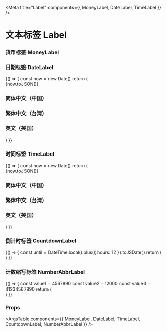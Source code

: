 
<Meta title="Label" components={{ MoneyLabel, DateLabel, TimeLabel }} />

# 文本标签 Label

### 货币标签 MoneyLabel

<Canvas>
  <Story name="MoneyLabel">
    <div className="flex flex-col">
      <MoneyLabel value={100100100.0000} symbol={'¥'}>
      </MoneyLabel>
      <MoneyLabel value={100100100.0000} thousand={' '}>
      </MoneyLabel>
      <MoneyLabel value={100100100.0000} symbol={'IDR'} thousand={'.'} decimal={','}>
      </MoneyLabel>
    </div>
  </Story>
</Canvas>

### 日期标签 DateLabel

<Canvas>
  <Story name="DateLabel">
    {() => {
      const now = new Date()
      return (
        <div>
          {now.toJSON()}
          <h3 className="font-bold my-4">简体中文（中国）</h3>
          <div className="flex flex-col">
            <DateLabel value={now} locale={'zh-CN'} kind={'2012-03-14'}></DateLabel>
            <DateLabel value={now} locale={'zh-CN'} kind={'2012/3/14'}></DateLabel>
            <DateLabel value={now} locale={'zh-CN'} kind={'2012年3月'}></DateLabel>
            <DateLabel value={now} locale={'zh-CN'} kind={'2012年3月14日'}></DateLabel>
            <DateLabel value={now} locale={'zh-CN'} kind={'3月14日'}></DateLabel>
            <DateLabel value={now} locale={'zh-CN'} kind={'三月十四日'}></DateLabel>
            <DateLabel value={now} locale={'zh-CN'} kind={'二○一二年三月'}></DateLabel>
            <DateLabel value={now} locale={'zh-CN'} kind={'二○一二年三月十四日'}></DateLabel>
            <DateLabel value={now} locale={'zh-CN'} kind={'周三'}></DateLabel>
            <DateLabel value={now} locale={'zh-CN'} kind={'星期三'}></DateLabel>
          </div>
          <h3 className="font-bold my-4">繁体中文（台湾）</h3>
          <div className="flex flex-col">
            <DateLabel value={now} locale={'zh-TW'} kind={'週三'}></DateLabel>
          </div>
          <h3 className="font-bold my-4">英文（美国）</h3>
          <div className="flex flex-col">
            <DateLabel value={now} locale={'en-US'} kind={'2012-03-14'}></DateLabel>
            <DateLabel value={now} locale={'en-US'} kind={'2012/3/14'}></DateLabel>
            <DateLabel value={now} locale={'en-US'} kind={'14-Mar-12'}></DateLabel>
            <DateLabel value={now} locale={'en-US'} kind={'14-Mar-2012'}></DateLabel>
            <DateLabel value={now} locale={'en-US'} kind={'2012-03-14'}></DateLabel>
            <DateLabel value={now} locale={'en-US'} kind={'2012/3/14'}></DateLabel>
            <DateLabel value={now} locale={'en-US'} kind={'3/14'}></DateLabel>
            <DateLabel value={now} locale={'en-US'} kind={'3/14/12'}></DateLabel>
            <DateLabel value={now} locale={'en-US'} kind={'Mar-12'}></DateLabel>
            <DateLabel value={now} locale={'en-US'} kind={'March 14, 2012'}></DateLabel>
            <DateLabel value={now} locale={'en-US'} kind={'March-12'}></DateLabel>
          </div>
        </div>
      )
    }}
  </Story>
</Canvas>

### 时间标签 TimeLabel

<Canvas>
  <Story name="TimeLabel">
    {() => {
      const now = new Date()
      return (
        <div>
          {now.toJSON()}
          <h3 className="font-bold my-4">简体中文（中国）</h3>
          <div className="flex flex-col">
            <TimeLabel value={now} locale={'zh-CN'} kind={'13时30分'}></TimeLabel>
            <TimeLabel value={now} locale={'zh-CN'} kind={'13时30分55秒'}></TimeLabel>
            <TimeLabel value={now} locale={'zh-CN'} kind={'下午 1:30:55'}></TimeLabel>
            <TimeLabel value={now} locale={'zh-CN'} kind={'下午1时30分'}></TimeLabel>
            <TimeLabel value={now} locale={'zh-CN'} kind={'下午1时30分55秒'}></TimeLabel>
            <TimeLabel value={now} locale={'zh-CN'} kind={'下午一时三十分'}></TimeLabel>
            <TimeLabel value={now} locale={'zh-CN'} kind={'十三时三十分'}></TimeLabel>
          </div>
          <h3 className="font-bold my-4">繁体中文（台湾）</h3>
          <div className="flex flex-col">
            <TimeLabel value={now} locale={'zh-TW'} kind={'13時30分'}></TimeLabel>
            <TimeLabel value={now} locale={'zh-TW'} kind={'13時30分55秒'}></TimeLabel>
            <TimeLabel value={now} locale={'zh-TW'} kind={'下午 1:30:55'}></TimeLabel>
            <TimeLabel value={now} locale={'zh-TW'} kind={'下午1時30分'}></TimeLabel>
            <TimeLabel value={now} locale={'zh-TW'} kind={'下午1時30分55秒'}></TimeLabel>
            <TimeLabel value={now} locale={'zh-TW'} kind={'下午一時三十分'}></TimeLabel>
            <TimeLabel value={now} locale={'zh-TW'} kind={'十三時三十分'}></TimeLabel>
          </div>
          <h3 className="font-bold my-4">英文（美国）</h3>
          <div className="flex flex-col">
            <TimeLabel value={now} locale={'en-US'} kind={'13:30'}></TimeLabel>
            <TimeLabel value={now} locale={'en-US'} kind={'13:30:55'}></TimeLabel>
            <TimeLabel value={now} locale={'en-US'} kind={'1:30 PM'}></TimeLabel>
            <TimeLabel value={now} locale={'en-US'} kind={'1:30:55 PM'}></TimeLabel>
          </div>
        </div>
      )
    }}
  </Story>
</Canvas>

### 倒计时标签 CountdownLabel

<Canvas>
  <Story name="CountdownLabel">
    {() => {
      const until = DateTime.local().plus({ hours: 12 }).toJSDate()
      return (
        <div className="flex flex-col">
          <CountdownLabel until={until} format={'hh:mm:ss'} />
          <CountdownLabel until={until} format={'hh:mm:ss:SSS'} frequency={1} />
        </div>
      )
    }}
  </Story>
</Canvas>

### 计数缩写标签 NumberAbbrLabel

<Canvas>
  <Story name="NumberAbbrLabel">
    {() => {
      const value1 = 4567890
      const value2 = 12000
      const value3 = 41234567890
      return (
        <div className="flex flex-col">
          <NumberAbbrLabel unit={'B'} value={value3} maxPrecision={1} />
          <NumberAbbrLabel unit={'b'} value={value3} maxPrecision={1} />
          <NumberAbbrLabel unit={'M'} value={value1} />
          <NumberAbbrLabel unit={'m'} value={value1} />
          <NumberAbbrLabel unit={'K'} value={value2} />
          <NumberAbbrLabel unit={'k'} value={value2} />
        </div>
      )
    }}
  </Story>
</Canvas>


### Props

<ArgsTable components={{ MoneyLabel, DateLabel, TimeLabel, CountdownLabel, NumberAbbrLabel }} />